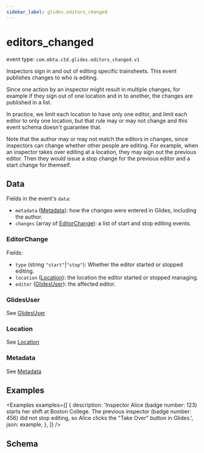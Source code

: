 ```yaml
---
sidebar_label: glides.editors_changed
---
```



# editors_changed

event type: `com.mbta.ctd.glides.editors_changed.v1`

Inspectors sign in and out of editing specific trainsheets. This event publishes changes to who is editing.

Since one action by an inspector might result in
multiple changes, for example if they sign out of one location and in to another, the changes are published in a list.

In practice, we limit each location to have only one editor, and limit each editor to only one location, but that rule may or may not change and this event schema doesn't guarantee that.

Note that the author may or may not match the editors in changes, since inspectors can change whether other people are editing.
For example, when an inspector takes over editing at a location, they may sign out the previous editor.
Then they would issue a stop change for the previous editor and a start change for themself.

## Data

Fields in the event's `data`:

- `metadata` ([Metadata](.#metadata)): how the changes were entered in Glides, including the author.
- `changes` (array of [EditorChange](#editorchange)): a list of start and stop editing events.

### EditorChange

Fields:

- `type` (string `"start"`|`"stop"`): Whether the editor started or stopped editing.
- `location` ([Location](.#location)): the location the editor started or stopped managing.
- `editor` ([GlidesUser](.#glidesuser)): the affected editor.

### GlidesUser

See [GlidesUser](.#glidesuser)

### Location

See [Location](.#location)

### Metadata

See [Metadata](.#metadata)

## Examples

<Examples
  examples={[
    {
      description:
        'Inspector Alice (badge number: 123) starts her shift at Boston College. The previous inspector (badge number: 456) did not stop editing, so Alice clicks the "Take Over" button in Glides.',
      json: example,
    },
  ]}
/>

## Schema

<EventSchemaPath event="com.mbta.ctd.glides.editors_changed.v1" />
